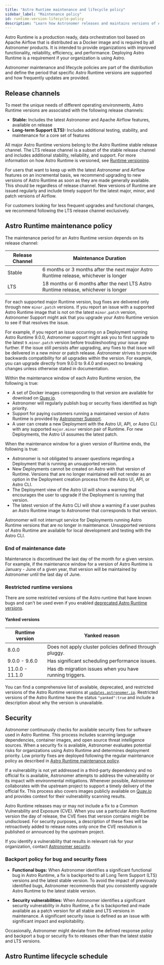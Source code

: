 ```yaml
---
title: "Astro Runtime maintenance and lifecycle policy"
sidebar_label: "Maintenance policy"
id: runtime-version-lifecycle-policy
description: "Learn how Astronomer releases and maintains versions of Astro Runtime."
---
```



Astro Runtime is a production ready, data orchestration tool based on Apache Airflow that is distributed as a Docker image and is required by all Astronomer products. It is intended to provide organizations with improved functionality, reliability, efficiency, and performance. Deploying Astro Runtime is a requirement if your organization is using Astro.

Astronomer maintenance and lifecycle policies are part of the distribution and define the period that specific Astro Runtime versions are supported and how frequently updates are provided.

## Release channels

To meet the unique needs of different operating environments, Astro Runtime versions are associated with the following release channels:

- **Stable:** Includes the latest Astronomer and Apache Airflow features, available on release
- **Long-term Support (LTS):** Includes additional testing, stability, and maintenance for a core set of features

All major Astro Runtime versions belong to the Astro Runtime stable release channel. The LTS release channel is a subset of the stable release channel and includes additional stability, reliability, and support. For more information on how Astro Runtime is versioned, see [Runtime versioning](runtime-image-architecture.mdx#runtime-versioning).

For users that want to keep up with the latest Astronomer and Airflow features on an incremental basis, we recommend upgrading to new versions of Astro Runtime as soon as they are made generally available. This should be regardless of release channel. New versions of Runtime are issued regularly and include timely support for the latest major, minor, and patch versions of Airflow.

For customers looking for less frequent upgrades and functional changes, we recommend following the LTS release channel exclusively.

## Astro Runtime maintenance policy

The maintenance period for an Astro Runtime version depends on its release channel:

| Release Channel | Maintenance Duration                                                                 |
| --------------- | ------------------------------------------------------------------------------------ |
| Stable          | 6 months or 3 months after the next major Astro Runtime release, whichever is longer |
| LTS             | 18 months or 6 months after the next LTS Astro Runtime release, whichever is longer  |

For each supported major Runtime version, bug fixes are delivered only through new `minor.patch` versions. If you report an issue with a supported Astro Runtime image that is not on the latest `minor.patch` version, Astronomer Support might ask that you upgrade your Astro Runtime version to see if that resolves the issue.

For example, if you report an issue occurring on a Deployment running Astro Runtime 9.0.0, Astronomer support might ask you to first upgrade to the latest `9.minor.patch` version before troubleshooting your issue any further. If the issue still persists after upgrading, any fixes to that issue will be delivered in a new minor or patch release. Astronomer strives to provide backwards compatibility for all upgrades within the version. For example, you can upgrade directly from 9.0.0 to 9.4.0 and expect no breaking changes unless otherwise stated in documentation.

Within the maintenance window of each Astro Runtime version, the following is true:

- A set of Docker images corresponding to that version are available for download on [Quay.io](https://quay.io/repository/astronomer/astro-runtime?tab=tags).
- Astronomer will regularly publish bug or security fixes identified as high priority.
- Support for paying customers running a maintained version of Astro Runtime is provided by [Astronomer Support](https://cloud.astronomer.io/open-support-request).
- A user can create a new Deployment with the Astro UI, API, or Astro CLI with any supported `major.minor` version pair of Runtime. For new Deployments, the Astro UI assumes the latest patch.

When the maintenance window for a given version of Runtime ends, the following is true:

- Astronomer is not obligated to answer questions regarding a Deployment that is running an unsupported version.
- New Deployments cannot be created on Astro with that version of Runtime. Versions that are no longer maintained will not render as an option in the Deployment creation process from the Astro UI, API, or Astro CLI.
- The Deployment view of the Astro UI will show a warning that encourages the user to upgrade if the Deployment is running that version.
- The latest version of the Astro CLI will show a warning if a user pushes an Astro Runtime image to Astronomer that corresponds to that version.

Astronomer will not interrupt service for Deployments running Astro Runtime versions that are no longer in maintenance. Unsupported versions of Astro Runtime are available for local development and testing with the Astro CLI.

### End of maintenance date

Maintenance is discontinued the last day of the month for a given version. For example, if the maintenance window for a version of Astro Runtime is January - June of a given year, that version will be maintained by Astronomer until the last day of June.

### Restricted runtime versions

There are some restricted versions of the Astro runtime that have known bugs and can't be used even if you enabled [deprecated Astro Runtime versions](https://www.astronomer.io/docs/astro/upgrade-runtime#run-a-deprecated-astro-runtime-version).

#### Yanked versions

| Runtime version | Yanked reason                                           |
| --------------- | ------------------------------------------------------- |
| 8.0.0           | Does not apply cluster policies defined through pluggy. |
| 9.0.0 - 9.6.0   | Has significant scheduling performance issues.          |
| 11.0.0 - 11.1.0 | Has db migration issues when you have running triggers. |

You can find a comprehensive list of available, deprecated, and restricted versions of the Astro Runtime versions at [`updates.astronomer.io`](https://updates.astronomer.io/astronomer-runtime). Restricted versions of the Astro Runtime have the status `"yanked":true` and include a description about why the version is unavailable.

## Security

Astronomer continuously checks for available security fixes for software used in Astro Runtime. This process includes scanning language dependencies, container images, and open source threat intelligence sources. When a security fix is available, Astronomer evaluates potential risks for organizations using Astro Runtime and determines deployment priority. Low priority fixes are deployed following the regular maintenance policy as described in [Astro Runtime maintenance policy](runtime-version-lifecycle-policy.mdx#astro-runtime-maintenance-policy).

If a vulnerability is not yet addressed in a third-party dependency and no official fix is available, Astronomer attempts to address the vulnerability or its impact with environmental mitigations. Whenever possible, Astronomer collaborates with the upstream project to support a timely delivery of the official fix. This process also covers images publicly available on [Quay.io](https://quay.io/repository/astronomer/astro-runtime?tab=tags) and provides context for their vulnerability scanning results.

Astro Runtime releases may or may not include a fix to a Common Vulnerability and Exposure (CVE).  When you use a particular Astro Runtime version the day of release, the CVE fixes that version contains might be undisclosed. For security purposes, a description of these fixes will be retroactively added to release notes only once the CVE resolution is published or announced by the upstream project.

If you identify a vulnerability that results in relevant risk for your organization, contact [Astronomer security](mailto:security@astronomer.io).

### Backport policy for bug and security fixes

- **Functional bugs:** When Astronomer identifies a significant functional bug in Astro Runtime, a fix is backported to all Long Term Support (LTS) versions and the latest stable version. To avoid the impact of previously identified bugs, Astronomer recommends that you consistently upgrade Astro Runtime to the latest stable version.

- **Security vulnerabilities:** When Astronomer identifies a significant security vulnerability in Astro Runtime, a fix is backported and made available as a patch version for all stable and LTS versions in maintenance. A significant security issue is defined as an issue with significant impact and exploitability.

Occasionally, Astronomer might deviate from the defined response policy and backport a bug or security fix to releases other than the latest stable and LTS versions.

## Astro Runtime lifecycle schedule

<LifecycleTable />
